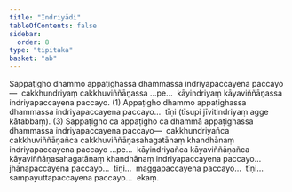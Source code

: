 ```yaml
---
title: "Indriyādi"
tableOfContents: false
sidebar:
  order: 8
type: "tipitaka"
basket: "ab"
---
```



<DynamicBreadcrumb />

<Division number="81">

<Paragraph number="721">
Sappaṭigho dhammo appaṭighassa dhammassa indriyapaccayena paccayo—  cakkhundriyaṃ cakkhuviññāṇassa …pe…  kāyindriyaṃ kāyaviññāṇassa indriyapaccayena paccayo. (1)
</Paragraph>

<Paragraph number="722">
Appaṭigho dhammo appaṭighassa dhammassa indriyapaccayena paccayo…  tīṇi (tīsupi jīvitindriyaṃ agge kātabbaṃ). (3)
</Paragraph>

<Paragraph number="723">
Sappaṭigho ca appaṭigho ca dhammā appaṭighassa dhammassa indriyapaccayena paccayo—  cakkhundriyañca cakkhuviññāṇañca cakkhuviññāṇasahagatānaṃ khandhānaṃ indriyapaccayena paccayo …pe…  kāyindriyañca kāyaviññāṇañca kāyaviññāṇasahagatānaṃ khandhānaṃ indriyapaccayena paccayo…  jhānapaccayena paccayo…  tīṇi…  maggapaccayena paccayo…  tīṇi…  sampayuttapaccayena paccayo…  ekaṃ.
</Paragraph>
</Division>